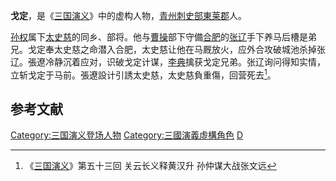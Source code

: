 '''戈定'''，是《[[三国演义|三国演义]]》中的虚构人物，[[青州刺史部|青州刺史部]][[東莱郡|東莱郡]]人。

[[孙权|孙权]]属下[[太史慈|太史慈]]的同乡、部将。他与[[曹操|曹操]]部下守備[[合肥|合肥]]的[[张辽|张辽]]手下养马后槽是弟兄。戈定奉太史慈之命潜入合肥，太史慈让他在马厩放火，应外合攻破城池杀掉张辽。張遼冷静沉着应对，识破戈定计谋，[[李典|李典]]擒获戈定兄弟。张辽询问得知实情，立斩戈定于马前。張遼設计引誘太史慈，太史慈負重傷，回营死去<ref> 《[[三国演义|三国演义]]》第五十三回 关云长义释黄汉升 孙仲谋大战张文远</ref>。
==参考文献==
{{reflist}}
{{DEFAULTSORT:G}}

[[Category:三国演义登场人物|Category:三国演义登场人物]]
[[Category:三國演義虛構角色|Category:三國演義虛構角色]]
[[Category:戈姓|D]]